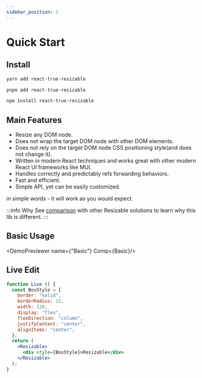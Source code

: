 ```yaml
---
sidebar_position: 1
---
```



# Quick Start

## Install


[//]: # (@formatter:off)

<Tabs>
  <TabItem value="yarn" label="yarn">

```bash
yarn add react-true-resizable
```

  </TabItem>
  <TabItem value="pnpm" label="pnpm">

```bash
pnpm add react-true-resizable
```

  </TabItem>
  <TabItem value="npm" label="npm">

```bash
npm install react-true-resizable
```

  </TabItem>
</Tabs>

[//]: # (temp-prettier bug)
[//]: # (@formatter:on)


## Main Features

- Resize any DOM node.
- Does not wrap the target DOM node with other DOM elements.
- Does not rely on the target DOM node CSS positioning style(and does not change it).
- Written in modern React techniques and works great with other modern React UI frameworks like MUI.
- Handles correctly and predictably refs forwarding behaviors.
- Fast and efficient.
- Simple API, yet can be easily customized.

in simple words - it will work as you would expect.

:::info Why
See [comparison](/docs/comparison) with other Resizable solutions to learn why this lib is different.
:::

## Basic Usage



<DemoPreviewer name={"Basic"} Comp={Basic}/>

## Live Edit
```jsx live
function Live () {
  const BoxStyle = {
    border: "solid",
    borderRadius: 12,
    width: 120,
    display: "flex",
    flexDirection: "column",
    justifyContent: "center",
    alignItems: "center",
  };
  return (
    <Resizable>
      <div style={BoxStyle}>Resizable</div>
    </Resizable>
  );
}
```

